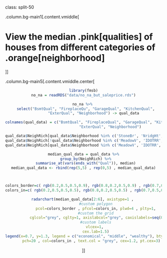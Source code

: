 
class: split-50  

.column.bg-main1[.content.vmiddle[

# View the median .pink[qualities] of houses from different categories of .orange[neighborhood]

 

]]

.column.bg-main5[.content.vmiddle.center[
<center>

```r
library(fmsb)
no_na = readRDS("data/no_na_but_saleprice.rds")
```

```r

no_na %>% 
  select("BsmtQual", "FireplaceQu", "GarageQual", "KitchenQual",
         "ExterQual", "Neighborhood") -> qual_data

colnames(qual_data) = c("BsmtQual", "FireplaceQual", "GarageQual", "KitchenQual",
                        "ExterQual", "Neighborhood")

qual_data$NeighRich[qual_data$Neighborhood %in% c('StoneBr', 'NridgHt', 'NoRidge')] <- 2
qual_data$NeighRich[!qual_data$Neighborhood %in% c('MeadowV', 'IDOTRR', 'BrDale', 'StoneBr', 'NridgHt', 'NoRidge')] <- 1
qual_data$NeighRich[qual_data$Neighborhood %in% c('MeadowV', 'IDOTRR', 'BrDale')] <- 0

median_qual_data = qual_data %>%
  group_by(NeighRich) %>%
  summarise_at(vars(ends_with("Qual")), median)
median_qual_data <- rbind(rep(5,5) , rep(0,5) , median_qual_data)



colors_border=c( rgb(0.2,0.5,0.5,0.9), rgb(0.8,0.2,0.5,0.9) , rgb(0.7,0.5,0.1,0.9) )
colors_in=c( rgb(0.2,0.5,0.5,0.5), rgb(0.8,0.2,0.5,0.5) , rgb(0.7,0.5,0.1,0.5) )

radarchart(median_qual_data[2:6], axistype=1 , 
           #custom polygon
           pcol=colors_border , pfcol=colors_in, plwd=4 , plty=1,
           #custom the grid
           cglcol="grey", cglty=1, axislabcol="grey", caxislabels=seq(0,5,1), cglwd=0.8,
           #custom labels
           vlcex=1, 
           cex.lab=1.5)
legend(x=0.7, y=1.3, legend = c("economical", "middle", "wealthy"), bty = "n", 
       pch=20 , col=colors_in , text.col = "grey", cex=1.2, pt.cex=3)
```


]]
